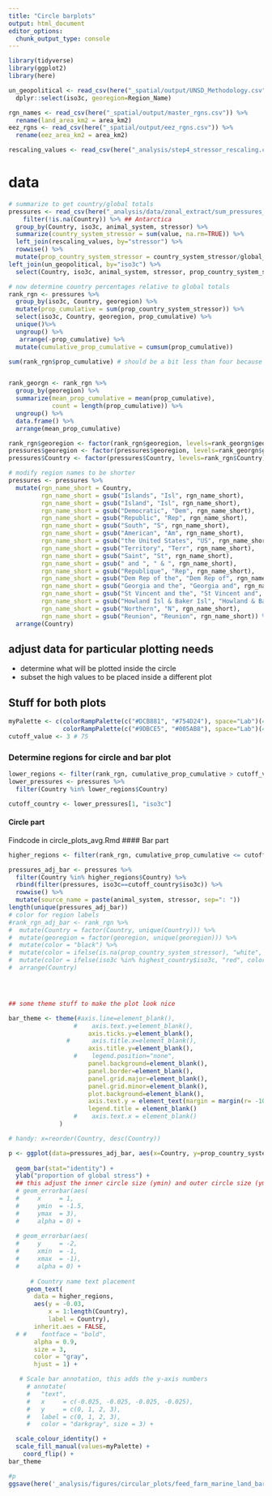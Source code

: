 ```yaml
---
title: "Circle barplots"
output: html_document
editor_options: 
  chunk_output_type: console
---
```


```r

library(tidyverse)
library(ggplot2)
library(here)

un_geopolitical <- read_csv(here("_spatial/output/UNSD_Methodology.csv")) %>%
  dplyr::select(iso3c, georegion=Region_Name)

rgn_names <- read_csv(here("_spatial/output/master_rgns.csv")) %>%
  rename(land_area_km2 = area_km2)
eez_rgns <- read_csv(here("_spatial/output/eez_rgns.csv")) %>%
  rename(eez_area_km2 = area_km2)

rescaling_values <- read_csv(here("_analysis/step4_stressor_rescaling.csv")) 


```


# data
```r

# summarize to get country/global totals
pressures <- read_csv(here("_analysis/data/zonal_extract/sum_pressures_country.csv"))  %>%
    filter(!is.na(Country)) %>% ## Antarctica
  group_by(Country, iso3c, animal_system, stressor) %>%
  summarize(country_system_stressor = sum(value, na.rm=TRUE)) %>%
  left_join(rescaling_values, by="stressor") %>%
  rowwise() %>%
  mutate(prop_country_system_stressor = country_system_stressor/global_total) %>%
left_join(un_geopolitical, by="iso3c") %>%
  select(Country, iso3c, animal_system, stressor, prop_country_system_stressor, georegion)

# now determine country percentages relative to global totals
rank_rgn <- pressures %>%
  group_by(iso3c, Country, georegion) %>%
  mutate(prop_cumulative = sum(prop_country_system_stressor)) %>%
  select(iso3c, Country, georegion, prop_cumulative) %>%
  unique()%>%
  ungroup() %>%
   arrange(-prop_cumulative) %>%
  mutate(cumulative_prop_cumulative = cumsum(prop_cumulative)) 

sum(rank_rgn$prop_cumulative) # should be a bit less than four because it doesn't include the open ocean


rank_georgn <- rank_rgn %>%
  group_by(georegion) %>%
  summarize(mean_prop_cumulative = mean(prop_cumulative),
            count = length(prop_cumulative)) %>%
  ungroup() %>%
  data.frame() %>%
  arrange(mean_prop_cumulative)

rank_rgn$georegion <- factor(rank_rgn$georegion, levels=rank_georgn$georegion)
pressures$georegion <- factor(pressures$georegion, levels=rank_georgn$georegion)
pressures$Country <- factor(pressures$Country, levels=rank_rgn$Country)

# modify region names to be shorter
pressures <- pressures %>%
  mutate(rgn_name_short = Country, 
         rgn_name_short = gsub("Islands", "Isl", rgn_name_short),
         rgn_name_short = gsub("Island", "Isl", rgn_name_short),
         rgn_name_short = gsub("Democratic", "Dem", rgn_name_short),
         rgn_name_short = gsub("Republic", "Rep", rgn_name_short),
         rgn_name_short = gsub("South", "S", rgn_name_short),
         rgn_name_short = gsub("American", "Am", rgn_name_short),
         rgn_name_short = gsub("the United States", "US", rgn_name_short),
         rgn_name_short = gsub("Territory", "Terr", rgn_name_short),
         rgn_name_short = gsub("Saint", "St", rgn_name_short),
         rgn_name_short = gsub(" and ", " & ", rgn_name_short),
         rgn_name_short = gsub("Republique", "Rep", rgn_name_short),
         rgn_name_short = gsub("Dem Rep of the", "Dem Rep of", rgn_name_short),
         rgn_name_short = gsub("Georgia and the", "Georgia and", rgn_name_short),
         rgn_name_short = gsub("St Vincent and the", "St Vincent and", rgn_name_short),
         rgn_name_short = gsub("Howland Isl & Baker Isl", "Howland & Baker Isl", rgn_name_short),
         rgn_name_short = gsub("Northern", "N", rgn_name_short), 
         rgn_name_short = gsub("Reunion", "Reunion", rgn_name_short)) %>%
  arrange(Country)

```
## adjust data for particular plotting needs
  - determine what will be plotted inside the circle
  - subset the high values to be placed inside a different plot

## Stuff for both plots
```r

myPalette <- c(colorRampPalette(c("#DCB881", "#754D24"), space="Lab")(4),          #chicken browns
               colorRampPalette(c("#9DBCE5", "#005AB8"), space="Lab")(4))         #salmon blues
cutoff_value <- 3 # 75
```

### Determine regions for circle and bar plot
```r
lower_regions <- filter(rank_rgn, cumulative_prop_cumulative > cutoff_value)
lower_pressures <- pressures %>%
  filter(Country %in% lower_regions$Country) 

cutoff_country <- lower_pressures[1, "iso3c"]


```


#### Circle part
Findcode in circle_plots_avg.Rmd
#### Bar part
```r

higher_regions <- filter(rank_rgn, cumulative_prop_cumulative <= cutoff_value)

pressures_adj_bar <- pressures %>%
  filter(Country %in% higher_regions$Country) %>%
  rbind(filter(pressures, iso3c==cutoff_country$iso3c)) %>%
  rowwise() %>%
  mutate(source_name = paste(animal_system, stressor, sep=": "))
length(unique(pressures_adj_bar))
# color for region labels
#rank_rgn_adj_bar <- rank_rgn %>%
#  mutate(Country = factor(Country, unique(Country))) %>%
#  mutate(georegion = factor(georegion, unique(georegion))) %>%
#  mutate(color = "black") %>%
#  mutate(color = ifelse(is.na(prop_country_system_stressor), "white", color))%>%
#  mutate(color = ifelse(iso3c %in% highest_country$iso3c, "red", color)) %>%
#  arrange(Country)




## some theme stuff to make the plot look nice

bar_theme <- theme(#axis.line=element_blank(),
                  #    axis.text.y=element_blank(),
                      axis.ticks.y=element_blank(),
                #      axis.title.x=element_blank(),
                      axis.title.y=element_blank(),
                  #    legend.position="none",
                      panel.background=element_blank(),
                      panel.border=element_blank(),
                      panel.grid.major=element_blank(),
                      panel.grid.minor=element_blank(),
                      plot.background=element_blank(),
                      axis.text.y = element_text(margin = margin(r= -10)),
                      legend.title = element_blank()
                  #    axis.text.x = element_blank()
              )

# handy: x=reorder(Country, desc(Country))

p <- ggplot(data=pressures_adj_bar, aes(x=Country, y=prop_country_system_stressor, fill=source_name)) + 
  
  geom_bar(stat="identity") +
  ylab("proportion of global stress") +
  ## this adjust the inner circle size (ymin) and outer circle size (ymax), which can be expanded to include names
  # geom_errorbar(aes(
  #     x     = 1, 
  #     ymin  = -1.5,   
  #     ymax  = 3), 
  #     alpha = 0) +
  
  # geom_errorbar(aes(
  #     y     = -2, 
  #     xmin  = -1,   
  #     xmax  = -1), 
  #     alpha = 0) +
  
      # Country name text placement
     geom_text(
       data = higher_regions,
       aes(y = -0.03,
           x = 1:length(Country),
           label = Country),
       inherit.aes = FALSE,
  # #    fontface = "bold",
       alpha = 0.9,
       size = 3,
       color = "gray",
       hjust = 1) +

   # Scale bar annotation, this adds the y-axis numbers
     # annotate(
     #   "text",
     #   x     = c(-0.025, -0.025, -0.025, -0.025),
     #   y     = c(0, 1, 2, 3),
     #   label = c(0, 1, 2, 3),
     #   color = "darkgray", size = 3) +

  scale_colour_identity() +
  scale_fill_manual(values=myPalette) +
    coord_flip() +
bar_theme

#p
ggsave(here('_analysis/figures/circular_plots/feed_farm_marine_land_barplot_absolute.png'), height=6, width=5, units=c("in"), bg="transparent")


```